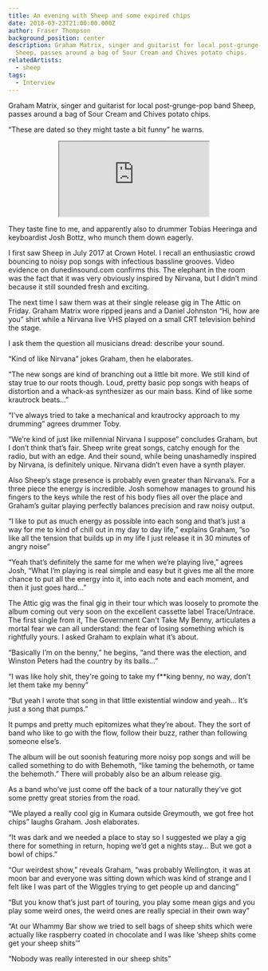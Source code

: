 ```yaml
---
title: An evening with Sheep and some expired chips
date: 2018-03-23T21:00:00.000Z
author: Fraser Thompson
background_position: center
description: Graham Matrix, singer and guitarist for local post-grunge-pop band
  Sheep, passes around a bag of Sour Cream and Chives potato chips.
relatedArtists:
  - sheep
tags:
  - Interview
---
```



Graham Matrix, singer and guitarist for local post-grunge-pop band Sheep, passes around a bag of Sour Cream and Chives potato chips.

“These are dated so they might taste a bit funny” he warns.

<center><iframe style={{border: 0, width: "100%", height: "120px"}} src="https://bandcamp.com/EmbeddedPlayer/album=3958446571/size=large/bgcol=ffffff/linkcol=0687f5/tracklist=false/artwork=small/transparent=true/" seamless><a href="http://sheepsheeit.bandcamp.com/album/graham-matrix-vs-the-entire-galactic-chaos-empire">Graham Matrix VS The Entire Galactic Chaos Empire by Sheep</a></iframe></center>

They taste fine to me, and apparently also to drummer Tobias Heeringa and keyboardist Josh Bottz, who munch them down eagerly.

I first saw Sheep in July 2017 at Crown Hotel. I recall an enthusiastic crowd bouncing to noisy pop songs with infectious bassline grooves. Video evidence on dunedinsound.com confirms this. The elephant in the room was the fact that it was very obviously inspired by Nirvana, but I didn’t mind because it still sounded fresh and exciting.

The next time I saw them was at their single release gig in The Attic on Friday. Graham Matrix wore ripped jeans and a Daniel Johnston “Hi, how are you” shirt while a Nirvana live VHS played on a small CRT television behind the stage.

I ask them the question all musicians dread: describe your sound.

“Kind of like Nirvana” jokes Graham, then he elaborates.

“The new songs are kind of branching out a little bit more. We still kind of stay true to our roots though. Loud, pretty basic pop songs with heaps of distortion and a whack-as synthesizer as our main bass. Kind of like some krautrock beats...”

“I've always tried to take a mechanical and krautrocky approach to my drumming” agrees drummer Toby.

“We’re kind of just like millennial Nirvana I suppose” concludes Graham, but I don’t think that’s fair. Sheep write great songs, catchy enough for the radio, but with an edge. And their sound, while being unashamedly inspired by Nirvana, is definitely unique. Nirvana didn’t even have a synth player.

Also Sheep’s stage presence is probably even greater than Nirvana’s. For a three piece the energy is incredible. Josh somehow manages to ground his fingers to the keys while the rest of his body flies all over the place and Graham’s guitar playing perfectly balances precision and raw noisy output.

“I like to put as much energy as possible into each song and that’s just a way for me to kind of chill out in my day to day life,” explains Graham, ”so like all the tension that builds up in my life I just release it in 30 minutes of angry noise”

“Yeah that’s definitely the same for me when we’re playing live,” agrees Josh, “What I’m playing is real simple and easy but it gives me all the more chance to put all the energy into it, into each note and each moment, and then it just goes hard…”

The Attic gig was the final gig in their tour which was loosely to promote the album coming out very soon on the excellent cassette label Trace/Untrace. The first single from it, The Government Can't Take My Benny, articulates a mortal fear we can all understand: the fear of losing something which is rightfully yours. I asked Graham to explain what it’s about.

“Basically I’m on the benny,” he begins, “and there was the election, and Winston Peters had the country by its balls...”

“I was like holy shit, they're going to take my f\*\*king benny, no way, don’t let them take my benny”

“But yeah I wrote that song in that little existential window and yeah… It’s just a song that pumps.”

It pumps and pretty much epitomizes what they’re about. They the sort of band who like to go with the flow, follow their buzz, rather than following someone else’s.

The album will be out soonish featuring more noisy pop songs and will be called something to do with Behemoth, “like taming the behemoth, or tame the behemoth.” There will probably also be an album release gig.

As a band who’ve just come off the back of a tour naturally they’ve got some pretty great stories from the road.

“We played a really cool gig in Kumara outside Greymouth, we got free hot chips” laughs Graham. Josh elaborates.

“It was dark and we needed a place to stay so I suggested we play a gig there for something in return, hoping we’d get a nights stay... But we got a bowl of chips.”

“Our weirdest show,” reveals Graham, “was probably Wellington, it was at moon bar and everyone was sitting down which was kind of strange and I felt like I was part of the Wiggles trying to get people up and dancing”

“But you know that’s just part of touring, you play some mean gigs and you play some weird ones, the weird ones are really special in their own way”

“At our Whammy Bar show we tried to sell bags of sheep shits which were actually like raspberry coated in chocolate and I was like ‘sheep shits come get your sheep shits’”

“Nobody was really interested in our sheep shits”
